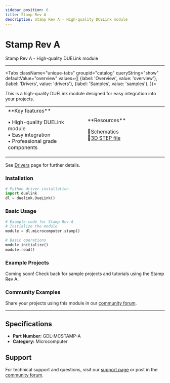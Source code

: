 ```yaml
---
sidebar_position: 6
title: Stamp Rev A
description: Stamp Rev A - High-quality DUELink module
---
```



# Stamp Rev A

<ProductImageSelector 
  partNumber="mcstamp-a"
  productName="Stamp Rev A"
/>

Stamp Rev A - High-quality DUELink module

---

<Tabs className="unique-tabs" groupid="catalog" queryString="show" defaultValue="overview"
  values={[
    {label: 'Overview', value: 'overview'},
    {label: 'Drivers', value: 'drivers'},
    {label: 'Samples', value: 'samples'},
  ]}>

<TabItem value="overview">

This is a high-quality DUELink module designed for easy integration into your projects.

<table><td width='50%'>
**Key features**

• High-quality DUELink module<br/>
• Easy integration<br/>
• Professional grade components<br/>

</td><td width='50%'>
**Resources**
 
📄[Schematics](/sch/mcstamp-a.pdf)<br/>
🔩[3D STEP file](/3d/mcstamp-a.step)<br/>

</td></table>

</TabItem>

<TabItem value="drivers">

See [Drivers](../../engine/drivers) page for further details.

### Installation

```python
# Python driver installation
import duelink
dl = duelink.DueLink()
```

### Basic Usage

```python
# Example code for Stamp Rev A
# Initialize the module
module = dl.microcomputer.stamp()

# Basic operations
module.initialize()
module.read()
```

</TabItem>

<TabItem value="samples">

### Example Projects

Coming soon! Check back for sample projects and tutorials using the Stamp Rev A.

### Community Examples

Share your projects using this module in our [community forum](https://forums.ghielectronics.com).

</TabItem>

</Tabs>

---

## Specifications

- **Part Number:** GDL-MCSTAMP-A
- **Category:** Microcomputer

## Support

For technical support and questions, visit our [support page](../../support) or post in the [community forum](https://forums.ghielectronics.com).
